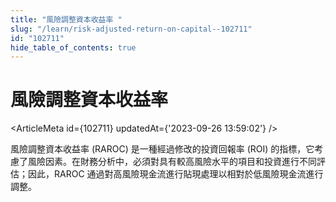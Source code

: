 ```yaml
---
title: "風險調整資本收益率 "
slug: "/learn/risk-adjusted-return-on-capital--102711"
id: "102711"
hide_table_of_contents: true
---
```



# 風險調整資本收益率 

<ArticleMeta id={102711} updatedAt={'2023-09-26 13:59:02'} />
<div className='border-solid border-b border-t-0 my-4 border-[var(--ifm-color-gray-300)]' />

風險調整資本收益率 (RAROC) 是一種經過修改的投資回報率 (ROI) 的指標，它考慮了風險因素。在財務分析中，必須對具有較高風險水平的項目和投資進行不同評估；因此，RAROC 通過對高風險現金流進行貼現處理以相對於低風險現金流進行調整。
